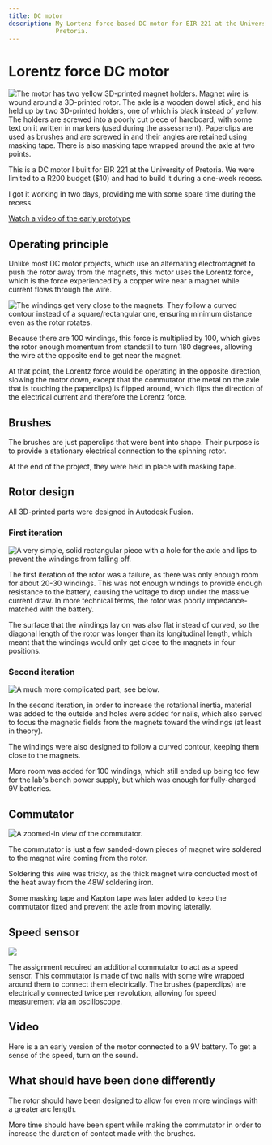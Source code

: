 ```yaml
---
title: DC motor
description: My Lortenz force-based DC motor for EIR 221 at the University of
             Pretoria.
---
```

# Lorentz force DC motor

![The motor has two yellow 3D-printed magnet holders. Magnet wire is wound
around a 3D-printed rotor. The axle is a wooden dowel stick, and his held up by
two 3D-printed holders, one of which is black instead of yellow. The holders
are screwed into a poorly cut piece of hardboard, with some text on it written
in markers (used during the assessment). Paperclips are used as brushes and are
screwed in and their angles are retained using masking tape. There is also
masking tape wrapped around the axle at two points.](dc-motor-2.jpg)

This is a DC motor I built for EIR 221 at the University of Pretoria. We were
limited to a R200 budget ($10) and had to build it during a one-week recess.

I got it working in two days, providing me with some spare time during the
recess.

[Watch a video of the early prototype](#video)

## Operating principle

Unlike most DC motor projects, which use an alternating electromagnet to push
the rotor away from the magnets, this motor uses the Lorentz force, which is
the force experienced by a copper wire near a magnet while current flows
through the wire.

![The windings get very close to the magnets. They follow a curved contour
instead of a square/rectangular one, ensuring minimum distance even as the
rotor rotates.](winding-distance.jpg)

Because there are 100 windings, this force is multiplied by 100, which gives
the rotor enough momentum from standstill to turn 180 degrees, allowing the
wire at the opposite end to get near the magnet.

At that point, the Lorentz force would be operating in the opposite direction,
slowing the motor down, except that the commutator (the metal on the axle that
is touching the paperclips) is flipped around, which flips the direction of the
electrical current and therefore the Lorentz force.

## Brushes

The brushes are just paperclips that were bent into shape. Their purpose is to
provide a stationary electrical connection to the spinning rotor.

At the end of the project, they were held in place with masking tape.

## Rotor design

All 3D-printed parts were designed in Autodesk Fusion.

### First iteration

![A very simple, solid rectangular piece with a hole for the axle and lips to
prevent the windings from falling off.](cad-v1.png)

The first iteration of the rotor was a failure, as there was only enough room
for about 20-30 windings. This was not enough windings to provide enough
resistance to the battery, causing the voltage to drop under the massive
current draw. In more technical terms, the rotor was poorly impedance-matched
with the battery.

The surface that the windings lay on was also flat instead of curved, so the
diagonal length of the rotor was longer than its longitudinal length, which
meant that the windings would only get close to the magnets in four positions.

### Second iteration

![A much more complicated part, see below.](cad-v2.png)

In the second iteration, in order to increase the rotational inertia, material
was added to the outside and holes were added for nails, which also served to
focus the magnetic fields from the magnets toward the windings (at least in
theory).

The windings were also designed to follow a curved contour, keeping them close
to the magnets.

More room was added for 100 windings, which still ended up being too few for
the lab's bench power supply, but which was enough for fully-charged 9V
batteries.

## Commutator

![A zoomed-in view of the commutator.](commutator.jpg)

The commutator is just a few sanded-down pieces of magnet wire soldered to the
magnet wire coming from the rotor.

Soldering this wire was tricky, as the thick magnet wire conducted most of the
heat away from the 48W soldering iron.

Some masking tape and Kapton tape was later added to keep the commutator fixed
and prevent the axle from moving laterally.

## Speed sensor

![](speed-sensor.jpg)

The assignment required an additional commutator to act as a speed sensor. This
commutator is made of two nails with some wire wrapped around them to connect
them electrically. The brushes (paperclips) are electrically connected twice
per revolution, allowing for speed measurement via an oscilloscope.

## Video

Here is a an early version of the motor connected to a 9V battery. To get a
sense of the speed, turn on the sound.


<ReactPlayer controls url={earlySpinning} />

## What should have been done differently

The rotor should have been designed to allow for even more windings with a
greater arc length.

More time should have been spent while making the commutator in order to
increase the duration of contact made with the brushes.

